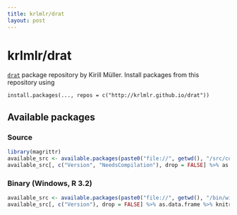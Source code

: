 ```yaml
---
title: krlmlr/drat
layout: post
---
```


# krlmlr/drat

[`drat`](https://github.com/eddelbuettel/drat) package repository by Kirill Müller.  Install packages from this repository using

```
install.packages(..., repos = c("http://krlmlr.github.io/drat"))
``` 

## Available packages

### Source

```r
library(magrittr)
available_src <- available.packages(paste0("file://", getwd(), "/src/contrib"))
available_src[, c("Version", "NeedsCompilation"), drop = FALSE] %>% as.data.frame %>% knitr::kable()
```

### Binary (Windows, R 3.2)

```r
available_src <- available.packages(paste0("file://", getwd(), "/bin/windows/contrib/3.2"))
available_src[, c("Version"), drop = FALSE] %>% as.data.frame %>% knitr::kable()
```
